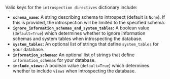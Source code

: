Valid keys for the `introspection directives` dictionary include:
- **`schema_name`:** A string describing schema to introspect (default is `None`). If this is provided, the introspection will be limited to the specified schema.
- **`ignore_information_schemas_and_system_tables`:** A boolean value (`default=True`) which determines whether to ignore information schemas and system tables when introspecting the database.
- **`system_tables`:** An optional list of strings that define `system_tables` for your database.
- **`information_schemas`:** An optional list of strings that define `information_schemas` for your database.
- **`include_views`:** A boolean value (`default=True`) which determines whether to include `views` when introspecting the database.